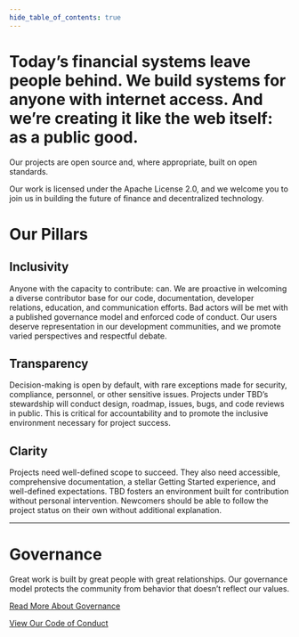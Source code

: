 ```yaml
---
hide_table_of_contents: true
---
```


<div class="prose prose-pink">

# Today’s financial systems leave people behind. We build systems for anyone with internet access. And we’re creating it like the web itself: as a public good.

Our projects are open source and, where appropriate, built on open standards.

Our work is licensed under the Apache License 2.0, and we welcome you to join us in building the future of finance and decentralized technology.

# Our Pillars

## Inclusivity

Anyone with the capacity to contribute: can. We are proactive in welcoming a diverse contributor base for our code, documentation, developer relations, education, and communication efforts. Bad actors will be met with a published governance model and enforced code of conduct. Our users deserve representation in our development communities, and we promote varied perspectives and respectful debate.

## Transparency

Decision-making is open by default, with rare exceptions made for security, compliance, personnel, or other sensitive issues. Projects under TBD’s stewardship will conduct design, roadmap, issues, bugs, and code reviews in public. This is critical for accountability and to promote the inclusive environment necessary for project success.

## Clarity

Projects need well-defined scope to succeed. They also need accessible, comprehensive documentation, a stellar Getting Started experience, and well-defined expectations. TBD fosters an environment built for contribution without personal intervention. Newcomers should be able to follow the project status on their own without additional explanation.

---

# Governance

Great work is built by great people with great relationships. Our governance model protects the community from behavior that doesn’t reflect our values.

[Read More About Governance](https://github.com/TBD54566975/tbd-project-template/blob/main/GOVERNANCE.md)

[View Our Code of Conduct](https://github.com/TBD54566975/tbd-project-template/blob/main/CODE_OF_CONDUCT.md)

<!--stackedit_data:
eyJoaXN0b3J5IjpbLTEyMjI0NTE5MTIsMjA3MDk5MTkxNl19
-->

</div>
